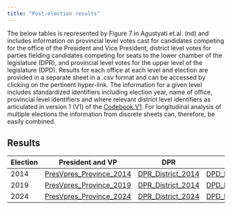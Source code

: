 ```yaml
---
title: "Post-election results"
---
```


The below tables is represented by Figure 7 in Agustyati et.al. (nd) and includes information on provincial level votes cast for candidates competing for the office of the President and Vice President, district level votes for parties fielding candidates competing for seats to the lower chamber of the legislature (DPR), and provincial level votes for the upper level of the legislature (DPD). Results for each office at each level and election are provided in a separate sheet in a .csv format and can be accessed by clicking on the pertinent hyper-link. The information for a given level includes standardized identifiers including election year, name of office, provincial level identifiers and where relevant district level identifiers as articulated in version 1 (V1) of the [Codebook.V1](Codebook.V1.pdf). For longitudinal analysis of multiple elections the information from discrete sheets can, therefore, be easily combined.

## Results

| Election | President and VP | DPR | DPD |
|------------------|------------------|------------------|------------------|
| 2014 | [PresVpres_Province_2014](Results/PresVpres_Province_2014.csv) | [DPR_District_2014](Results/.csv) | [DPD_Province_2014](Results/.csv) |
| 2019 | [PresVpres_Province_2019](Results/PresVpres_Province_2019.csv) | [DPR_District_2014](Results/.csv) | [DPD_Province_2019](Results/.csv) |
| 2024 | [PresVpres_Province_2024](Results/PresVpres_Province_2024.csv) | [DPR_District_2024](Results/.csv) | [DPD_Province_2024](Results/.csv) |
